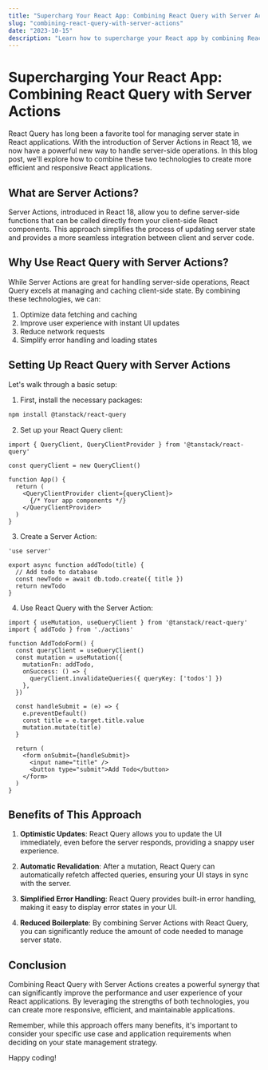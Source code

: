 ```yaml
---
title: "Supercharg Your React App: Combining React Query with Server Actions"
slug: "combining-react-query-with-server-actions"
date: "2023-10-15"
description: "Learn how to supercharge your React app by combining React Query with Server Actions. Discover optimization techniques, improved user experience, and simplified state management."
---
```


# Supercharging Your React App: Combining React Query with Server Actions

React Query has long been a favorite tool for managing server state in React applications. With the introduction of Server Actions in React 18, we now have a powerful new way to handle server-side operations. In this blog post, we'll explore how to combine these two technologies to create more efficient and responsive React applications.

## What are Server Actions?

Server Actions, introduced in React 18, allow you to define server-side functions that can be called directly from your client-side React components. This approach simplifies the process of updating server state and provides a more seamless integration between client and server code.

## Why Use React Query with Server Actions?

While Server Actions are great for handling server-side operations, React Query excels at managing and caching client-side state. By combining these technologies, we can:

1. Optimize data fetching and caching
2. Improve user experience with instant UI updates
3. Reduce network requests
4. Simplify error handling and loading states

## Setting Up React Query with Server Actions

Let's walk through a basic setup:

1. First, install the necessary packages:

```bash
npm install @tanstack/react-query
```

2. Set up your React Query client:

```tsx
import { QueryClient, QueryClientProvider } from '@tanstack/react-query'

const queryClient = new QueryClient()

function App() {
  return (
    <QueryClientProvider client={queryClient}>
      {/* Your app components */}
    </QueryClientProvider>
  )
}
```

3. Create a Server Action:

```tsx
'use server'

export async function addTodo(title) {
  // Add todo to database
  const newTodo = await db.todo.create({ title })
  return newTodo
}
```

4. Use React Query with the Server Action:

```tsx
import { useMutation, useQueryClient } from '@tanstack/react-query'
import { addTodo } from './actions'

function AddTodoForm() {
  const queryClient = useQueryClient()
  const mutation = useMutation({
    mutationFn: addTodo,
    onSuccess: () => {
      queryClient.invalidateQueries({ queryKey: ['todos'] })
    },
  })

  const handleSubmit = (e) => {
    e.preventDefault()
    const title = e.target.title.value
    mutation.mutate(title)
  }

  return (
    <form onSubmit={handleSubmit}>
      <input name="title" />
      <button type="submit">Add Todo</button>
    </form>
  )
}
```

## Benefits of This Approach

1. **Optimistic Updates**: React Query allows you to update the UI immediately, even before the server responds, providing a snappy user experience.

2. **Automatic Revalidation**: After a mutation, React Query can automatically refetch affected queries, ensuring your UI stays in sync with the server.

3. **Simplified Error Handling**: React Query provides built-in error handling, making it easy to display error states in your UI.

4. **Reduced Boilerplate**: By combining Server Actions with React Query, you can significantly reduce the amount of code needed to manage server state.

## Conclusion

Combining React Query with Server Actions creates a powerful synergy that can significantly improve the performance and user experience of your React applications. By leveraging the strengths of both technologies, you can create more responsive, efficient, and maintainable applications.

Remember, while this approach offers many benefits, it's important to consider your specific use case and application requirements when deciding on your state management strategy.

Happy coding!